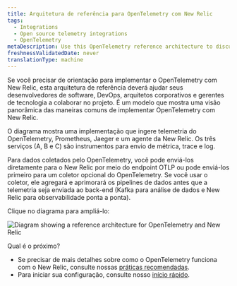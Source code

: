 ```yaml
---
title: Arquitetura de referência para OpenTelemetry com New Relic
tags:
  - Integrations
  - Open source telemetry integrations
  - OpenTelemetry
metaDescription: Use this OpenTelemetry reference architecture to discuss New Relic implementations with your team.
freshnessValidatedDate: never
translationType: machine
---
```



Se você precisar de orientação para implementar o OpenTelemetry com New Relic, esta arquitetura de referência deverá ajudar seus desenvolvedores de software, DevOps, arquitetos corporativos e gerentes de tecnologia a colaborar no projeto. É um modelo que mostra uma visão panorâmica das maneiras comuns de implementar OpenTelemetry com New Relic.

O diagrama mostra uma implementação que ingere telemetria do OpenTelemetry, Prometheus, Jaeger e um agente <InlinePopover type="apm"/>da New Relic. Os três serviços (A, B e C) são instrumentos para envio de métrica, trace e log.

Para dados coletados pelo OpenTelemetry, você pode enviá-los diretamente para o New Relic por meio do endpoint OTLP ou pode enviá-los primeiro para um coletor opcional do OpenTelemetry. Se você usar o coletor, ele agregará e aprimorará os pipelines de dados antes que a telemetria seja enviada ao back-end (Kafka para análise de dados e New Relic para observabilidade ponta a ponta).

Clique no diagrama para ampliá-lo:

<img
  title="Diagram showing a reference architecture for OpenTelemetry and New Relic"
  alt="Diagram showing a reference architecture for OpenTelemetry and New Relic"
  src={moreintegrationsOtelRefArch}
/>

Qual é o próximo?

* Se precisar de mais detalhes sobre como o OpenTelemetry funciona com o New Relic, consulte nossas [práticas recomendadas](/docs/more-integrations/open-source-telemetry-integrations/opentelemetry/opentelemetry-concepts).
* Para iniciar sua configuração, consulte nosso [início rápido](/docs/more-integrations/open-source-telemetry-integrations/opentelemetry/opentelemetry-quick-start).